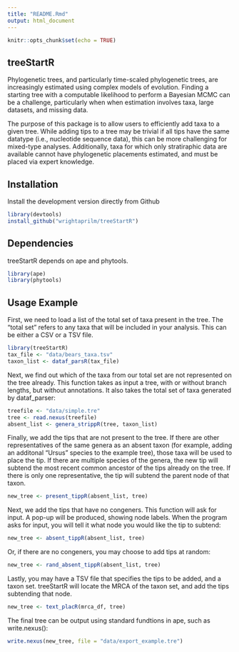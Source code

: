```yaml
---
title: "README.Rmd"
output: html_document
---
```


```r
knitr::opts_chunk$set(echo = TRUE)
```

## treeStartR

Phylogenetic trees, and particularly time-scaled phylogenetic trees, are increasingly estimated using complex models of evolution. Finding a starting tree with a computable likelihood to perform a Bayesian MCMC can be a challenge, particularly when when estimation involves taxa, large datasets, and missing data.

The purpose of this package is to allow users to efficiently add taxa to a given tree. While adding tips to a tree may be trivial if all tips have the same datatype (i.e., nucleotide sequence data), this can be more challenging for mixed-type analyses. Additionally, taxa for which only stratiraphic data are available cannot have phylogenetic placements estimated, and must be placed via expert knowledge. 

## Installation

Install the development version directly from Github

```r
library(devtools)
install_github("wrightaprilm/treeStartR")
```

## Dependencies

treeStartR depends on ape and phytools.

```r
library(ape)
library(phytools)
```

## Usage Example

First, we need to load a list of the total set of taxa present in the tree. The "total set" refers to any taxa that will be included in your analysis. This can be either a CSV or a TSV file. 

```r
library(treeStartR)
tax_file <- "data/bears_taxa.tsv"
taxon_list <- dataf_parsR(tax_file)
```

Next, we find out which of the taxa from our total set are not represented on the tree already. This function takes as input a tree, with or without branch lengths, but without annotations. It also takes the total set of taxa generated by dataf_parser:

```r
treefile <- "data/simple.tre"
tree <- read.nexus(treefile)
absent_list <- genera_strippR(tree, taxon_list)
```

Finally, we add the tips that are not present to the tree. If there are other representatives of the same genera as an absent taxon (for example, adding an additonal "Ursus" species to the example tree), those taxa will be used to place the tip. If there are multiple species of the genera, the new tip will subtend the most recent common ancestor of the tips already on the tree. If there is only one representative, the tip will subtend the parent node of that taxon.

```r
new_tree <- present_tippR(absent_list, tree)
```

Next, we add the tips that have no congeners. This function will ask for input. A pop-up will be produced, showing node labels. When the program asks for input, you will tell it what node you would like the tip to subtend:

```r
new_tree <- absent_tippR(absent_list, tree)
```
Or, if there are no congeners, you may choose to add tips at random:

```r
new_tree <- rand_absent_tippR(absent_list, tree)
```

Lastly, you may have a TSV file that specifies the tips to be added, and a taxon set. treeStartR will locate the MRCA of the taxon set, and add the tips subtending that node.

```r
new_tree <- text_placR(mrca_df, tree)
```

The final tree can be output using standard fundtions in ape, such as write.nexus():

```r
write.nexus(new_tree, file = "data/export_example.tre")
```
